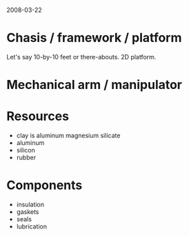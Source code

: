 2008-03-22

= Chasis / framework / platform =
Let's say 10-by-10 feet or there-abouts. 2D platform. 

= Mechanical arm / manipulator =

= Resources =
* clay is aluminum magnesium silicate
* aluminum
* silicon
* rubber

= Components =
* insulation
* gaskets
* seals
* lubrication
